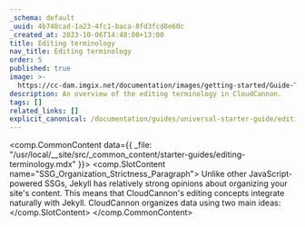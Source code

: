 ```yaml
---
_schema: default
_uuid: 4b748cad-1a23-4fc1-baca-8fd3fcd8e60c
_created_at: 2023-10-06T14:48:00+13:00
title: Editing terminology
nav_title: Editing terminology
order: 5
published: true
image: >-
  https://cc-dam.imgix.net/documentation/images/getting-started/Guide-Thumbnails/CloudCannon-Getting-Started-Thumbnail-Jekyll.png
description: An overview of the editing terminology in CloudCannon.
tags: []
related_links: []
explicit_canonical: /documentation/guides/universal-starter-guide/editing-terminology/
---
```

<comp.CommonContent data={{ _file: "/usr/local/__site/src/_common_content/starter-guides/editing-terminology.mdx" }}>
  <comp.SlotContent name="SSG_Organization_Strictness_Paragraph">
    Unlike other JavaScript-powered SSGs, Jekyll has relatively strong opinions about organizing your site's content. This means that CloudCannon's editing concepts integrate naturally with Jekyll. CloudCannon organizes data using two main ideas:
  </comp.SlotContent>
</comp.CommonContent>